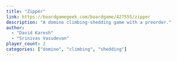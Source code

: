 ```yaml
---
title: "Zipper"
link: https://boardgamegeek.com/boardgame/427555/zipper
description: "A domino climbing-shedding game with a preorder."
author: 
  - "David Karesh"
  - "Srinivas Vasudevan"
player_count: 2
categories: ["domino", "climbing", "shedding"]
---
```


